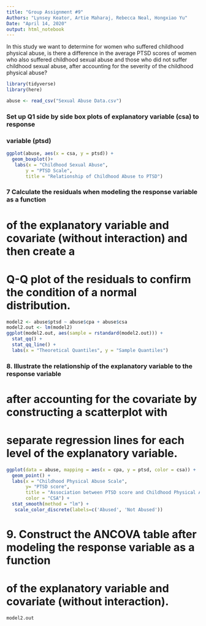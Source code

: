```yaml
---
title: "Group Assignment #9"
Authors: "Lynsey Keator, Artie Maharaj, Rebecca Neal, Hongxiao Yu"
Date: "April 14, 2020"
output: html_notebook
---
```

In this study we want to determine for women who suffered childhood physical abuse, is there a difference in the average PTSD scores of women who also suffered childhood sexual abuse and those who did not suffer childhood sexual abuse, after accounting for the severity of the childhood physical abuse? 

```r

library(tidyverse)
library(here)

abuse <- read_csv("Sexual Abuse Data.csv")

```


### Set up Q1 side by side box plots of explanatory variable (csa) to response
### variable (ptsd)

```r
ggplot(abuse, aes(x = csa, y = ptsd)) +
  geom_boxplot()+
   labs(x = "Childhood Sexual Abuse",
       y = "PTSD Scale",
       title = "Relationship of Childhood Abuse to PTSD")

```

### 7 Calculate the residuals when modeling the response variable as a function 
# of the explanatory variable and covariate (without interaction) and then create a 
# Q-Q plot of the residuals to confirm the condition of a normal distribution.

```r
model2 <- abuse$ptsd ~ abuse$cpa + abuse$csa
model2.out <- lm(model2)
ggplot(model2.out, aes(sample = rstandard(model2.out))) +
  stat_qq() +
  stat_qq_line() +
  labs(x = "Theoretical Quantiles", y = "Sample Quantiles")
```


### 8. Illustrate the relationship of the explanatory variable to the response variable 
# after accounting for the covariate by constructing a scatterplot with 
# separate regression lines for each level of the explanatory variable.

```r
ggplot(data = abuse, mapping = aes(x = cpa, y = ptsd, color = csa)) +
  geom_point() +
  labs(x = "Childhood Physical Abuse Scale",
       y= "PTSD score",
       title = "Association between PTSD score and Childhood Physical Abuse Scale",
       color = "CSA") +
  stat_smooth(method = "lm") +
   scale_color_discrete(labels=c('Abused', 'Not Abused'))
```


# 9. Construct the ANCOVA table after modeling the response variable as a function 
# of the explanatory variable and covariate (without interaction).
```r
model2.out
```


